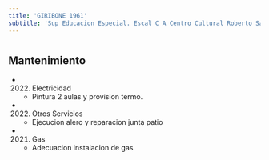 ```yaml
---
title: 'GIRIBONE 1961'
subtitle: 'Sup Educacion Especial. Escal C A Centro Cultural Roberto Santoro - ESC. PARA JÓVENES Y ADULTOS CON DISCAPACIDAD MENTAL Y FORMACIÓN INTEGRAL N° 18 C M ESTRADA DE CANO'
---
```


#


## Mantenimiento

*  (2022) Electricidad 
    + Pintura 2 aulas y provision termo.

*  (2022) Otros Servicios 
    + Ejecucion alero y reparacion junta patio

*  (2021) Gas 
    + Adecuacion instalacion de gas



